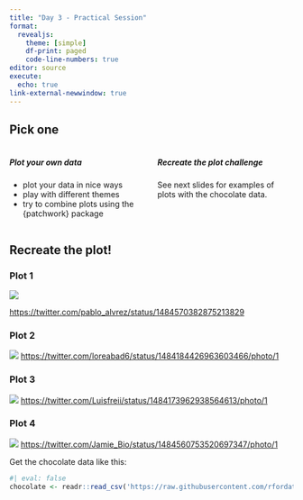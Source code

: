 ```yaml
---
title: "Day 3 - Practical Session"
format: 
  revealjs:
    theme: [simple]
    df-print: paged
    code-line-numbers: true
editor: source
execute: 
  echo: true
link-external-newwindow: true
---
```


## Pick one {.smaller .scrollable}

:::: {.columns}

::: {.column width="50%"}

##### **Plot your own data** 

- plot your data in nice ways
- play with different themes
- try to combine plots using the [{patchwork}]{.blue_highlight} package

:::

::: {.column width="50%"}

##### **Recreate the plot challenge**

See next slides for examples of plots with the chocolate data.

:::

::::

## Recreate the plot! {.smaller .scrollable}

### Plot 1

![](images/pablo_alvarez.png)

<https://twitter.com/pablo_alvrez/status/1484570382875213829>

### Plot 2

![](images/lorena_abad.jpg)
<https://twitter.com/loreabad6/status/1484184426963603466/photo/1>


### Plot 3

![](images/luis_freites.jpg)
<https://twitter.com/Luisfreii/status/1484173962938564613/photo/1>

### Plot 4

![](images/jamie_hudson.jpg)
<https://twitter.com/Jamie_Bio/status/1484560753520697347/photo/1>


Get the chocolate data like this:
```r
#| eval: false
chocolate <- readr::read_csv('https://raw.githubusercontent.com/rfordatascience/tidytuesday/master/data/2022/2022-01-18/chocolate.csv')
```

